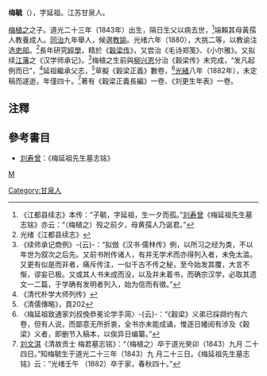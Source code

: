 '''梅毓'''（{{bd|1843年||1882年|}}），字延祖。江苏甘泉人。

[[梅植之|梅植之]]之子。道光二十三年（1843年）出生，隔日生父以病去世，<ref>《江都县续志》本传：“子毓，字延祖，生一夕而孤。”[[刘寿曾|刘寿曾]]《梅延祖先生墓志铭》亦云：“（梅植之）殁之前夕，母黄孺人乃诞君。”</ref>端賴其母黃孺人教養成人。[[同治|同治]]九年舉人，候選[[教諭|教諭]]。光绪六年（1880），大挑二等，以教谕注选[[吏部|吏部]]。<ref>光绪《江都县续志》</ref>長年研究[[經學|經學]]，精於《[[穀梁传|穀梁传]]》，又尝治《毛诗郑笺》、《小尔雅》。又拟续[[江藩|江藩]]之《汉学师承记》。<ref>《续师承记商例》-{云}-：“拟倣《汉书·儒林传》例，以所习之经为类，不以年世为叙次之后先。又前书附传诸人，有并无学术而亦得列入者，未免太滥。又更有似是而非者，痛斥传注，一似千古不传之秘，至今始发其覆，大言不惭，谬妄已极。又或其人书未成而没，以及并未着书，而确宗汉学，必取其遗文一二篇，于学确有发明者列入，始为信而有徵。”</ref>梅植之生前與[[柳兴恩|柳兴恩]]分治《穀梁传》未完成，“发凡起例而已”，<ref>《清代朴学大师列传》</ref>延祖繼承父志，<ref>《清儒傳略》，頁202</ref>草擬《穀梁正義》數卷，<ref>〈梅延祖致通家刘叔俛恭冕论学手简〉-{云}-：“《穀梁》义弟已採撷约有六卷，但有人说，而鄙意无所折衷，全书亦未能成诵，惟逐日繙阅有涉及《穀梁》义者，即删节入稿本，以俟异日编纂。”</ref>[[光緒|光緒]]八年（1882年），未定稿而遽逝，年僅四十。<ref>[[刘文淇|刘文淇]]《清故贡士
梅君墓志铭》：“（梅植之）卒于道光癸卯（1843）九月
二十四日。”知梅毓生于道光二十三年（1843）九
月二十三日。《梅延祖先生墓志铭》云：“光绪壬午
（1882）卒于家，春秋四十。”</ref>著有《穀梁正義長編》一卷、《刘更生年表》一卷。

==注釋==
{{reflist}}
==參考書目==
*[[刘寿曾|刘寿曾]]：《梅延祖先生墓志铭》
[[category:清朝作家|M]]
[[Category:甘泉人|Category:甘泉人]]